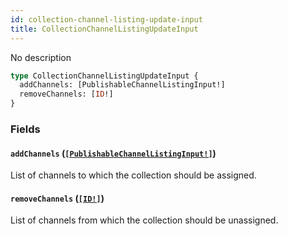 ```yaml
---
id: collection-channel-listing-update-input
title: CollectionChannelListingUpdateInput
---
```


No description

```graphql
type CollectionChannelListingUpdateInput {
  addChannels: [PublishableChannelListingInput!]
  removeChannels: [ID!]
}
```

### Fields

#### `addChannels` ([`[PublishableChannelListingInput!]`](/developer/api-reference/inputs/publishable-channel-listing-input.mdx))

List of channels to which the collection should be assigned.

#### `removeChannels` ([`[ID!]`](/developer/api-reference/scalars/id.mdx))

List of channels from which the collection should be unassigned.

